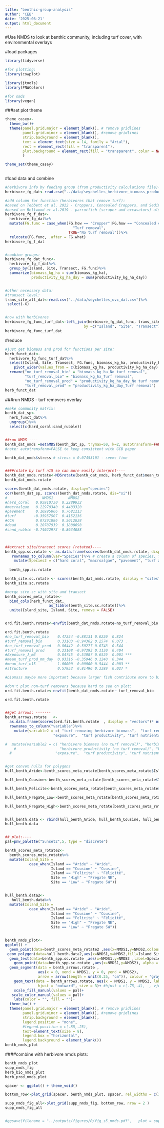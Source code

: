 ```yaml
---
title: "benthic-group-analysis"
author: "CEB"
date: '2025-03-21'
output: html_document
---
```



#Use NMDS to look at benthic community, including turf cover, with environmental overlays

#load packages
```r
library(tidyverse)

#for plotting:
library(cowplot)

library(jtools)
library(PNWColors)

#for nmds
library(vegan)

```


###set plot theme
```r
theme_casey<-
  theme_bw()+
  theme(panel.grid.major = element_blank(), # remove gridlines
        panel.grid.minor = element_blank(), #remove gridlines
        strip.background = element_blank(), 
        text = element_text(size = 14, family = "Arial"),
        rect = element_rect(fill = "transparent"),  
        plot.background = element_rect(fill = "transparent", color = NA)
        )

theme_set(theme_casey) 
  
```


#load  data and combine
```r

#herbivore info by feeding group (from productivity calculations file)----
herbivore_fg_dat<-read.csv("../data/seychelles_herbivore_biomass_productivity_by_transect_and_feeding_group.csv")

#add column for function (herbivores that remove turf):
#based on Tebbett et al. 2022 - Croppers, Concealed Croppers, and Sediment Suckers all remove turf.
#based on Bellwood et al.2019 - parrotfish (scraper and excavators) also remove turf.
herbivore_fg_f_dat<-
  herbivore_fg_dat%>%
  mutate(FG.func = case_when(FG.how == "Cropper"|FG.how == "Concealed cropper"|FG.how == "Sediment sucker"|FG.how == "Excavator"|FG.how == "Scraper"~
                               "Turf removal",
                             TRUE~"No turf removal"))%>%
  relocate(FG.func, .after = FG.what)
herbivore_fg_f_dat  


#combine groups:
herbivore_fg_dat_func<-
  herbivore_fg_f_dat%>%
  group_by(Island, Site, Transect, FG.func)%>%
  summarize(biomass_kg_ha = sum(biomass_kg_ha),
            productivity_kg_ha_day = sum(productivity_kg_ha_day))


#other necessary data:
#transect level: 
trans_site_all_dat<-read.csv("../data/seychelles_uvc_dat.csv")%>%
 select(-X)


#now with herbivores
herbivore_fg_func_turf_dat<-left_join(herbivore_fg_dat_func, trans_site_all_dat,
                                    by =c("Island", "Site", "Transect"))
herbivore_fg_func_turf_dat

```

#reduce
```r

#just get biomass and prod for functions per site:
herb_funct_dat<-
  herbivore_fg_func_turf_dat%>%
  select(Island, Site, Transect, FG.func, biomass_kg_ha, productivity_kg_ha_day, hard_coral, macroalgae, pavement, turf, CCA, dead, sand_rubble, structure, herb_biomass_kg_ha, herb_productivity_kg_ha_day, Exposure_J_m3, mean_turf_prod_mm_day, mean_turf_n15, mean_turf_height)%>%
    pivot_wider(values_from = c(biomass_kg_ha, productivity_kg_ha_day), names_from = FG.func)%>%
  rename("no_turf_removal_bio" = "biomass_kg_ha_No turf removal",
         "turf_removal_bio" = "biomass_kg_ha_Turf removal",
         "no_turf_removal_prod" = "productivity_kg_ha_day_No turf removal",
         "turf_removal_prod" = "productivity_kg_ha_day_Turf removal")
herb_funct_dat
```

###run NMDS - turf removers overlay
```r
#make community matrix:
benth_dat_sp<-
  herb_funct_dat%>%
  ungroup()%>%
  select(c(hard_coral:sand_rubble))


##run NMDS-----
benth_dat_nmds =metaMDS(benth_dat_sp, trymax=50, k=2, autotransform=FALSE, distance = "bray")
#note: autotransform=FALSE to keep consistent with GCB paper

benth_dat_nmds$stress # stress = 0.07453101 - seems fine


####rotate by turf n15 so can more easily interpret----
benth_dat_nmds.rotate<-MDSrotate(benth_dat_nmds, herb_funct_dat$mean_turf_n15)
benth_dat_nmds.rotate

scores(benth_dat_nmds.rotate, display="species")
cor(benth_dat_sp, scores(benth_dat_nmds.rotate, dis="si"))
#                NMDS1       NMDS2
#hard_coral   0.95910730  0.2289932
#macroalgae   0.22970340  0.4483320
#pavement     0.16995066  0.7681113
#turf        -0.35957507  0.4152136
#CCA          0.07291886  0.5012828
#dead         0.20787939  0.1888698
#sand_rubble -0.74022973 -0.8934088



##extract site/transect scores (rotated)----
benth_spp.sc.rotate <- as.data.frame(scores(benth_dat_nmds.rotate, display = "species")) %>% #Using the scores function from vegan to extract the species scores and convert
   rownames_to_column(var="Species")%>% # create a column of species, from the rownames of species.scores
    mutate(Species2 = c("hard coral", "macroalgae", "pavement", "turf algae", "CCA", "dead coral", "sand/rubble"))
  
  benth_spp.sc.rotate

benth_site.sc.rotate <- scores(benth_dat_nmds.rotate, display = "sites", shrink = FALSE) 
benth_site.sc.rotate

#merge site.sc with site and transect
benth_scores_meta_rotate<-
  bind_cols(herb_funct_dat,
                    as_tibble(benth_site.sc.rotate))%>%
  unite(Island_site, Island, Site, remove = FALSE)


ord.fit.benth.rotate<-envfit(benth_dat_nmds.rotate~no_turf_removal_bio + turf_removal_bio  + no_turf_removal_prod + turf_removal_prod  + Exposure_J_m3 + mean_turf_prod_mm_day + mean_turf_n15 + structure, data = benth_scores_meta_rotate)

ord.fit.benth.rotate 
#no_turf_removal_bio    0.47254 -0.88131 0.0220  0.824    
#turf_removal_bio       0.33103 -0.94362 0.2574  0.073 .  
#no_turf_removal_prod   0.86442 -0.50277 0.0748  0.544    
#turf_removal_prod      0.23108 -0.97293 0.1130  0.404    
#Exposure_J_m3          0.84745  0.53087 0.6529  0.001 ***
#mean_turf_prod_mm_day  0.93316 -0.35946 0.1240  0.344    
#mean_turf_n15          1.00000  0.00000 0.5444  0.003 ** 
#structure              0.57952  0.81496 0.3389  0.027 *  

#biomass maybe more important because larger fish contribute more to biomass, and also more to turf removal! Whereas smaller fish contribue more to secondary productivity, but not as much to turf removal. (non-linear scaling of bites and grazing rates)

#don't plot non-turf removers because hard to see on plot:
ord.fit.benth.rotate<-envfit(benth_dat_nmds.rotate~ turf_removal_bio   + turf_removal_prod  + Exposure_J_m3 + mean_turf_prod_mm_day + mean_turf_n15 + structure, data = benth_scores_meta_rotate)

ord.fit.benth.rotate 


##get arrows: -------
benth_arrows.rotate   <- 
  as.data.frame(scores(ord.fit.benth.rotate  , display = "vectors")* ordiArrowMul(ord.fit.benth.rotate))%>%
  rownames_to_column("variable")%>%
    mutate(variable2 = c( "turf-removing herbivore biomass",  "turf-removing herbivore productivity",
                      "exposure",  "turf productivity", "turf nutrients", "structure"))

#  mutate(variable2 = c( "herbivore biomass (no turf removal)", "herbivore biomass (turf remvoal)", 
    #                    "herbivore productivity (no turf removal)", "herbivore productivity (turf removal)",
  #                    "exposure",  "turf productivity", "turf nutrients", "structure"))


#get convex hulls for polygons
hull_benth_Aride<-benth_scores_meta_rotate[benth_scores_meta_rotate$Island == "Aride", ][chull(benth_scores_meta_rotate[benth_scores_meta_rotate$Island == "Aride", ]$NMDS1, benth_scores_meta_rotate[benth_scores_meta_rotate$Island == "Aride", ]$NMDS2), ] 

hull_benth_Cousine<-benth_scores_meta_rotate[benth_scores_meta_rotate$Island == "Cousine", ][chull(benth_scores_meta_rotate[benth_scores_meta_rotate$Island == "Cousine", ]$NMDS1, benth_scores_meta_rotate[benth_scores_meta_rotate$Island == "Cousine", ]$NMDS2), ] 

hull_benth_Felicite<-benth_scores_meta_rotate[benth_scores_meta_rotate$Island == "Felicite", ][chull(benth_scores_meta_rotate[benth_scores_meta_rotate$Island == "Felicite", ]$NMDS1, benth_scores_meta_rotate[benth_scores_meta_rotate$Island == "Felicite", ]$NMDS2), ] 

hull_benth_Fregate_Low<-benth_scores_meta_rotate[benth_scores_meta_rotate$Island_site == "Fregate_Low", ][chull(benth_scores_meta_rotate[benth_scores_meta_rotate$Island_site == "Fregate_Low", ]$NMDS1, benth_scores_meta_rotate[benth_scores_meta_rotate$Island_site == "Fregate_Low", ]$NMDS2), ] 

hull_benth_Fregate_High<-benth_scores_meta_rotate[benth_scores_meta_rotate$Island_site == "Fregate_High", ][chull(benth_scores_meta_rotate[benth_scores_meta_rotate$Island_site == "Fregate_High", ]$NMDS1, benth_scores_meta_rotate[benth_scores_meta_rotate$Island_site == "Fregate_High", ]$NMDS2), ] 


hull_benth.data <- rbind(hull_benth_Aride, hull_benth_Cousine, hull_benth_Felicite, hull_benth_Fregate_Low, hull_benth_Fregate_High)  #combine grp.a and grp.b
hull_benth.data


## plot:----
pal=pnw_palette("Sunset2",5, type = "discrete")

benth_scores_meta_rotate2<-
  benth_scores_meta_rotate%>%
  mutate(Island_Site = 
           case_when(Island == "Aride" ~ "Aride",
                     Island == "Cousine" ~ "Cousine",
                     Island == "Felicite" ~ "Félicité",
                     Site == "High" ~ "Fregate NE",
                     Site == "Low" ~ "Fregate SW"))


hull_benth.data2<-
   hull_benth.data%>%
  mutate(Island_Site = 
           case_when(Island == "Aride" ~ "Aride",
                     Island == "Cousine" ~ "Cousine",
                     Island == "Felicite" ~ "Félicité",
                     Site == "High" ~ "Fregate NE",
                     Site == "Low" ~ "Fregate SW"))


benth_nmds_plot<-
ggplot() + 
  geom_point(data=benth_scores_meta_rotate2 ,aes(x=NMDS1,y=NMDS2,colour=Island_Site, fill = Island_Site), stat="identity", size=1, alpha = .7) +
 geom_polygon(data=hull_benth.data2,aes(x=NMDS1,y=NMDS2,fill=Island_Site,group=Island_Site, colour = Island_Site),alpha = 0.05, linetype=1, lwd = .1) + # add the 
  geom_text(data=benth_spp.sc.rotate ,aes(x=NMDS1,y=NMDS2 ,label=Species2), alpha = .95, vjust = "outward", hjust = "outward", size = 3) +  # add the species labels -  hjust = "inward"
    geom_point(data=benth_spp.sc.rotate ,aes(x=NMDS1,y=NMDS2), alpha = .95, color = "black", pch = 17) +  # add the species labels -  hjust = "inward"
  geom_segment(data = benth_arrows.rotate ,
               aes(x = 0, xend = NMDS1, y = 0, yend = NMDS2),
               arrow = arrow(length = unit(0.25, "cm")), colour = "gray48", alpha= .75) +
    geom_text(data = benth_arrows.rotate, aes(x = NMDS1, y = NMDS2, label = variable2), color = "gray48",
               hjust = "outward", size = 3)+ #hjust = c(.75,.4),  , vjust = -1, , hjust = "inward"
    scale_fill_manual(values = pal)+
   scale_color_manual(values = pal)+
    labs(color = "", fill = "")+
  theme_bw() + 
  theme(panel.grid.major = element_blank(), # remove gridlines
        panel.grid.minor = element_blank(), #remove gridlines
        strip.background = element_blank(),
        legend.position = "none",
        #legend.position = c(.85,.25),
        text=element_text(size = 8),
        legend.box = "horizontal",
        legend.background = element_blank())
benth_nmds_plot

```


####combine with herbivore nmds plots:
```r
benth_nmds_plot
supp_nmds_fig
herb_bio_nmds_plot
herb_prod_nmds_plot

spacer <- ggplot() + theme_void()

bottom_row<-plot_grid(spacer, benth_nmds_plot, spacer, rel_widths = c(1,2,1), nrow =1)

supp_nmds_fig_all<-plot_grid(supp_nmds_fig, bottom_row, nrow = 2 )
supp_nmds_fig_all


#ggsave(filename = "../outputs/figures/R/fig_s5_nmds.pdf",   plot = supp_nmds_fig_all,   width = 25,   height = 22, units = "cm",    dpi = 300)


```


